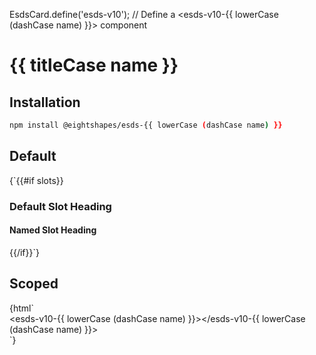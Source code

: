 
EsdsCard.define('esds-v10'); // Define a <esds-v10-{{ lowerCase (dashCase name) }}> component

<Meta
  title="{{ titleCase name }}"
  component='esds-{{ lowerCase (dashCase name) }}'
/>

# {{ titleCase name }}
## Installation

```bash
npm install @eightshapes/esds-{{ lowerCase (dashCase name) }}
```

<Props of='{ lowerCase (dashCase name) }' />

## Default
<Preview>
  <Story name="Default">
    {`<esds-{{ lowerCase (dashCase name) }}>{{#if slots}}<h3>Default Slot Heading</h3><h4 slot="content">Named Slot Heading</h4>{{/if}}</esds-{{ lowerCase (dashCase name) }}>`}
  </Story>
</Preview>

## Scoped
<Preview>
  <Story name="Scoped">
    {html`<div class="storybook-grid">
        <div>
          <span class="storybook-annotation">&lt;esds-v10-{{ lowerCase (dashCase name) }}>&lt;/esds-v10-{{ lowerCase (dashCase name) }}></span>
          <esds-v10-{{ lowerCase (dashCase name) }}></esds-v10-{{ lowerCase (dashCase name) }}>
        </div>
      </div>`}
  </Story>
</Preview>
